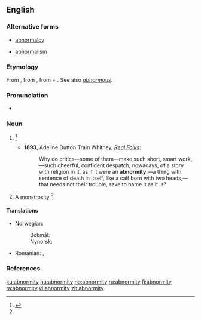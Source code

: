 ==English==

===Alternative forms===
* {{sense|abnormality}} [[abnormalcy]]
* {{sense|abnormality}} [[abnormalism]]

===Etymology===
From {{etyl|LL.|en}} {{term|lang=la|abnormitas}}, from {{etyl|la|en}} {{term|abnormis||irregular, abnormal|lang=la}}, from {{term|ab|lang=la}} + {{term|norm||rule, pattern|lang=la}}. See also ''[[abnormous]]''.

===Pronunciation===
* {{a|US}} {{IPA|/æbˈnɔɹ.mɪ.ti/|lang=en}}

===Noun===
{{en-noun|abnormities}}

# {{context|rare|lang=en}} {{alternate form of |abnormality}} {{defdate|First attested in the mid 18<sup>th</sup> century.}}<ref name=SOED>{{R:SOED5|page=6}}</ref>
#* '''1893''', Adeline Dutton Train Whitney, ''[http://www.gutenberg.org/etext/13997 Real Folks]'':
#*: Why do critics—some of them—make such short, smart work,—such cheerful, confident despatch, nowadays, of a story with religion in it, as if it were an '''abnormity''',—a thing with sentence of death in itself, like a calf born with two heads,—that needs not their trouble, save to name it as it is?
# A [[monstrosity]] {{defdate|First attested in the mid 19<sup>th</sup> century.}}<ref name=SOED/>

====Translations====
{{trans-top|departure from the ordinary type}}
* Norwegian:
*: Bokmål: {{t+|no|abnormitet|m}}
*: Nynorsk: {{t|nn|abnormitet|m}}
{{trans-mid}}
* Romanian: {{t|ro|nenormalitate|f}}, {{t|ro|abnormalitate|f}}
{{trans-bottom}}

===References===
<references/>

[[ku:abnormity]]
[[hu:abnormity]]
[[no:abnormity]]
[[ru:abnormity]]
[[fi:abnormity]]
[[ta:abnormity]]
[[vi:abnormity]]
[[zh:abnormity]]